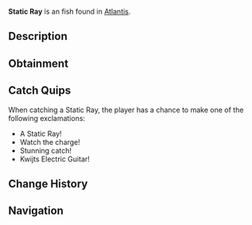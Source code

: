 {{FishInfobox
|image          = Static Ray.png
|rarity         = Uncommon
|sea            = First Sea
|location       = [[Atlantis]]
|sublocation    = 
|sources        = Fishing Rod
|radar_location = 
|xp             = 150
|weather        = Rain
|time           = 
|season         = 
|bait           = Shrimp
|base_weight    = 30
|base_value     = 280
|weight_range   = 15
|base_chance    = 55
|base_resil     = 60
}}
'''Static Ray''' is an {{Rarity|Uncommon}} fish found in [[Atlantis]].

== Description ==
{{Description|This unique ray channels Zeus' power through its flat body, creating electromagnetic fields that stun smaller fish.|Bestiary Entry}}

== Obtainment ==
{{Description|Glides along the bottom of Zeus Pool during storms.|Bestiary Hint}}
{{Fish Availability|
Atlantis/Zeus's Rod Room
|top_rods      = 
Firefly Rod\174067.99\135898.82;
Rapid Rod\173976.69\137914.44;
Azure Of Lagoon\171089.39\143788.37;
Free Spirit Rod\170034.9\130546.38;
Trident Rod\166700.26\104795.93;
Adventurer's Rod\158779.11\134664.04;
Mythical Rod\148432.35\114062.86;
Ethereal Prism Rod\154026.18\165863.52;
Leviathan's Fang Rod\155800.51\150665.63;
No-Life Rod\165073.92\147763.27;
Seraphic Rod\146215.43\146215.43;
Challenger's Rod\149082.93\145166.85;
Kraken Rod\121168.23\123440.75;
Depthseeker Rod\163126.51\114735.92;
Verdant Shear Rod\161759.62\124826.09;
Avalanche Rod\160248.25\111990.95;
Astralhook Rod\153395.1\135020.33;
Blazebringer Rod\150234.58\132642.98;
Zeus Rod\149086.59\124455.32;
Volcanic Rod\145508.66\94452.86;
Rod Of The Depths\134920.16\121133.36;
Rod Of The Forgotten Fang\133445.78\133445.78;
Rod Of The Exalted One\119950.05\116623.38;
Steady Rod\74330.04\60421.33
|recommended   = Trident Rod
}}

== Catch Quips ==
When catching a Static Ray, the player has a chance to make one of the following exclamations:
* A Static Ray!
* Watch the charge!
* Stunning catch!
* Kwijts Electric Guitar!

== Change History ==
{{Change History|{{subst:Current Version}}}}

== Navigation ==
{{Fish Navbox|Atlantis}}